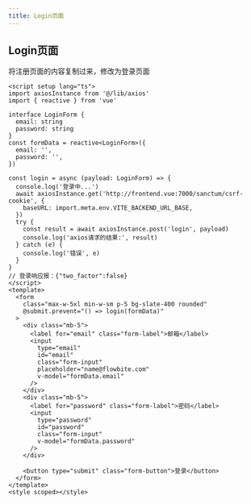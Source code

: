 ```yaml
---
title: Login页面
---
```


## Login页面

将注册页面的内容复制过来，修改为登录页面

```vue filename="LoginView.vue" switcher
<script setup lang="ts">
import axiosInstance from '@/lib/axios'
import { reactive } from 'vue'

interface LoginForm {
  email: string
  password: string
}
const formData = reactive<LoginForm>({
  email: '',
  password: '',
})

const login = async (payload: LoginForm) => {
  console.log('登录中...')
  await axiosInstance.get('http://frontend.vue:7000/sanctum/csrf-cookie', {
    baseURL: import.meta.env.VITE_BACKEND_URL_BASE,
  })
  try {
    const result = await axiosInstance.post('login', payload)
    console.log('axios请求的结果:', result)
  } catch (e) {
    console.log('错误', e)
  }
}
// 登录响应报：{"two_factor":false}
</script>
<template>
  <form
    class="max-w-5xl min-w-sm p-5 bg-slate-400 rounded"
    @submit.prevent="() => login(formData)"
  >
    <div class="mb-5">
      <label for="email" class="form-label">邮箱</label>
      <input
        type="email"
        id="email"
        class="form-input"
        placeholder="name@flowbite.com"
        v-model="formData.email"
      />
    </div>
    <div class="mb-5">
      <label for="password" class="form-label">密码</label>
      <input
        type="password"
        id="password"
        class="form-input"
        v-model="formData.password"
      />
    </div>

    <button type="submit" class="form-button">登录</button>
  </form>
</template>
<style scoped></style>
```
